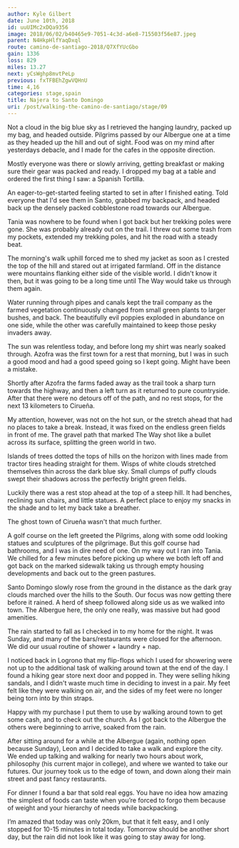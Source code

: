 ```yaml
---
author: Kyle Gilbert
date: June 10th, 2018
id: uuUIMc2xDQa9356
image: 2018/06/02/b40465e9-7051-4c3d-a6e8-715503f56e87.jpeg
parent: N4HkpHlfYaqDxql
route: camino-de-santiago-2018/Q7XfYUcGbo
gain: 1336
loss: 829
miles: 13.27
next: yCsWghp8mvtPeLp
previous: fxTFBEhZgwVQHnU
time: 4,16
categories: stage,spain
title: Najera to Santo Domingo
uri: /post/walking-the-camino-de-santiago/stage/09
---
```


<Stats />

<Route />

Not a cloud in the big blue sky as I retrieved the hanging laundry,
packed up my bag, and headed outside. Pilgrims passed by our Albergue one at a
time as they headed up the hill and out of sight. Food was on my mind after
yesterdays debacle, and I made for the cafes in the opposite direction.

Mostly everyone was there or slowly arriving, getting breakfast or making sure
their gear was packed and ready. I dropped my bag at a table and ordered the
first thing I saw: a Spanish Tortilla.

An eager-to-get-started feeling started to set in after I finished eating. Told
everyone that I'd see them in Santo, grabbed my backpack, and headed back up
the densely packed cobblestone road towards our Albergue.

Tania was nowhere to be found when I got back but her trekking poles were gone.
She was probably already out on the trail. I threw out some trash from my
pockets, extended my trekking poles, and hit the road with a steady beat.

The morning's walk uphill forced me to shed my jacket as soon as I crested the
top of the hill and stared out at irrigated farmland. Off in the distance were
mountains flanking either side of the visible world. I didn't know it then, but
it was going to be a long time until The Way would take us through them again.

Water running through pipes and canals kept the trail company as the farmed
vegetation continuously changed from small green plants to larger bushes, and
back. The beautifully evil poppies exploded in abundance on one side, while the
other was carefully maintained to keep those pesky invaders away.

The sun was relentless today, and before long my shirt was nearly soaked
through. Azofra was the first town for a rest that morning, but I was in such a
good mood and had a good speed going so I kept going. Might have been a
mistake.

Shortly after Azofra the farms faded away as the trail took a sharp turn towards
the highway, and then a left turn as it returned to pure countryside. After
that there were no detours off of the path, and no rest stops, for the next 13
kilometers to Cirueña.

My attention, however, was not on the hot sun, or the stretch ahead that had no
places to take a break. Instead, it was fixed on the endless green fields in
front of me. The gravel path that marked The Way shot like a bullet across its
surface, splitting the green world in two.

Islands of trees dotted the tops of hills on the horizon with lines made from
tractor tires heading straight for them. Wisps of white clouds stretched
themselves thin across the dark blue sky. Small clumps of puffy clouds swept
their shadows across the perfectly bright green fields.

Luckily there was a rest stop ahead at the top of a steep hill. It had benches,
reclining sun chairs, and little statues. A perfect place to enjoy my snacks in
the shade and to let my back take a breather.

The ghost town of Cirueña wasn't that much further.

A golf course on the left greeted the Pilgrims, along with some odd looking
statues and sculptures of the pilgrimage. But this golf course had bathrooms,
and I was in dire need of one. On my way out I ran into Tania. We chilled for a
few minutes before picking up where we both left off and got back on the marked
sidewalk taking us through empty housing developments and back out to the green
pastures.

Santo Domingo slowly rose from the ground in the distance as the dark gray
clouds marched over the hills to the South. Our focus was now getting there
before it rained. A herd of sheep followed along side us as we walked into
town. The Albergue here, the only one really, was massive but had good
amenities.

The rain started to fall as I checked in to my home for the night. It was
Sunday, and many of the bars/restaurants were closed for the afternoon. We did
our usual routine of shower + laundry + nap.

I noticed back in Logrono that my flip-flops which I used for showering were not
up to the additional task of walking around town at the end of the day. I found
a hiking gear store next door and popped in. They were selling hiking sandals,
and I didn't waste much time in deciding to invest in a pair. My feet felt like
they were walking on air, and the sides of my feet were no longer being torn
into by thin straps.

Happy with my purchase I put them to use by walking around town to get some
cash, and to check out the church. As I got back to the Albergue the others
were beginning to arrive, soaked from the rain.

After sitting around for a while at the Albergue (again, nothing open because
Sunday), Leon and I decided to take a walk and explore the city. We ended up
talking and walking for nearly two hours about work, philosophy (his current
major in college), and where we wanted to take our futures. Our journey took us
to the edge of town, and down along their main street and past fancy
restaurants.

For dinner I found a bar that sold real eggs. You have no idea how amazing the
simplest of foods can taste when you’re forced to forgo them because of weight
and your hierarchy of needs while backpacking.

I’m amazed that today was only 20km, but that it felt easy, and I only stopped
for 10-15 minutes in total today. Tomorrow should be another short day, but the
rain did not look like it was going to stay away for long.

